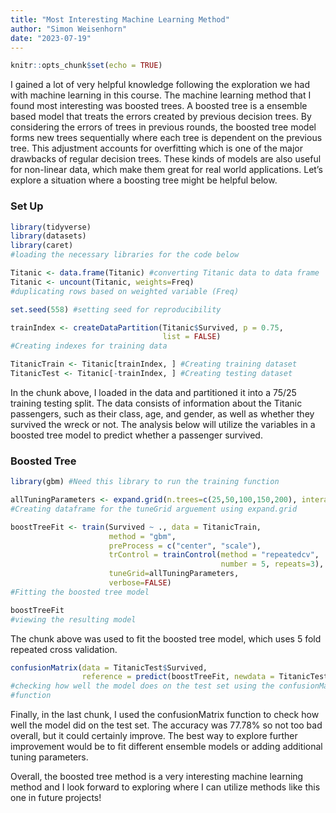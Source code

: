 ```yaml
---
title: "Most Interesting Machine Learning Method"
author: "Simon Weisenhorn"
date: "2023-07-19"
---
```


```r
knitr::opts_chunk$set(echo = TRUE)
```

I gained a lot of very helpful knowledge following the exploration we had with 
machine learning in this course. The machine learning method that I found most 
interesting was boosted trees. A boosted tree is a ensemble based model that 
treats the errors created by previous decision trees. By considering the errors 
of trees in previous rounds, the boosted tree model forms new trees sequentially 
where each tree is dependent on the previous tree. This adjustment accounts for 
overfitting which is one of the major drawbacks of regular decision trees. These 
kinds of models are also useful for non-linear data, which make them great for 
real world applications. Let’s explore a situation where a boosting tree might 
be helpful below.

### Set Up

```r
library(tidyverse)
library(datasets)
library(caret)
#loading the necessary libraries for the code below

Titanic <- data.frame(Titanic) #converting Titanic data to data frame
Titanic <- uncount(Titanic, weights=Freq) 
#duplicating rows based on weighted variable (Freq)

set.seed(558) #setting seed for reproducibility 

trainIndex <- createDataPartition(Titanic$Survived, p = 0.75, 
                                  list = FALSE)
#Creating indexes for training data 

TitanicTrain <- Titanic[trainIndex, ] #Creating training dataset
TitanicTest <- Titanic[-trainIndex, ] #Creating testing dataset
```

In the chunk above, I loaded in the data and partitioned it into a 75/25 
training testing split. The data consists of information about the Titanic 
passengers, such as their class, age, and gender, as well as whether they 
survived the wreck or not. The analysis below will utilize the variables in a
boosted tree model to predict whether a passenger survived.

### Boosted Tree

```r
library(gbm) #Need this library to run the training function

allTuningParameters <- expand.grid(n.trees=c(25,50,100,150,200), interaction.depth=c(1,2,3,4), shrinkage=0.1, n.minobsinnode = 10)
#Creating dataframe for the tuneGrid arguement using expand.grid

boostTreeFit <- train(Survived ~ ., data = TitanicTrain,
                      method = "gbm",
                      preProcess = c("center", "scale"),
                      trControl = trainControl(method = "repeatedcv", 
                                               number = 5, repeats=3),
                      tuneGrid=allTuningParameters,
                      verbose=FALSE)
#Fitting the boosted tree model

boostTreeFit
#viewing the resulting model
```

The chunk above was used to fit the boosted tree model, which uses 5 fold
repeated cross validation.

```r
confusionMatrix(data = TitanicTest$Survived, 
                reference = predict(boostTreeFit, newdata = TitanicTest))
#checking how well the model does on the test set using the confusionMatrix 
#function
```

Finally, in the last chunk, I used the confusionMatrix function to check how 
well the model did on the test set. The accuracy was 77.78% so not too bad 
overall, but it could certainly improve. The best way to explore further 
improvement would be to fit different ensemble models or adding additional
tuning parameters.

Overall, the boosted tree method is a very interesting machine learning method
and I look forward to exploring where I can utilize methods like this one in
future projects!
